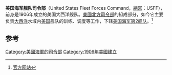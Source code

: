 {{Infobox military unit
|unit_name=美國海軍艦隊司令部<br>United States Fleet Forces Command<br />(USFF)
|image=Seal of the Commander of the United States Fleet Forces Command.png
|caption= 美國海軍艦隊司令部
|start_date= {{Start date and age|1906}}
|country=
|allegiance={{flag|美國|size=23px}}
|branch={{flag|United States Navy|size=23px}}
|type= Force-providing command 
|role=
|size=
|command_structure= [[美國北方司令部|美國北方司令部]]
|garrison= {{link-en|漢普頓錨地海軍支援設施|Naval Support Activity Hampton Roads}},[[維珍尼亞州|維珍尼亞州]]
|garrison_label=
|nickname=
|patron=
|motto=
|colors=
|colors_label=
|march=
|mascot=
|equipment=
|equipment_label=
|battles=[[第一次世界大戰|第一次世界大戰]]<br />[[第二次世界大戰|第二次世界大戰]]<br />[[越戰|越戰]]<br />[[反恐戰爭|反恐戰爭]]
|anniversaries=
|decorations=
|battle_honours=
|disbanded=
|website={{url|https://www.usff.navy.mil/}}
<!-- Commanders -->
|commander1= [[File:Flag_of_a_United_States_Navy_admiral.svg|border]] {{le|達里爾·考德爾|Daryl Caudle}}上將 
|commander1_label=司令
}}

'''美国海军舰队司令部'''（United States Fleet Forces Command，[[縮寫|縮寫]]：USFF），前身是1906年成立的美国大西洋舰队。[[美國北方司令部|美國北方司令部]]的組成部分，如今它主要负责[[大西洋|大西洋]]水域内[[美国|美国]]舰队的训练、调度等工作，下辖[[第二艦隊_(美國海軍)|美国海军第2舰队]]。<ref>[http://www.cffc.navy.mil/ 官方网站]</ref>

==参考==
{{reflist}}

{{美國海軍}}
[[Category:美國海軍的司令部|Category:美國海軍的司令部]]
[[Category:1906年美國建立|Category:1906年美國建立]]